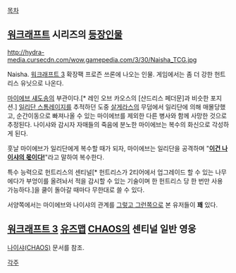 [[목차]]
== [[워크래프트]] 시리즈의 [[워크래프트/등장인물|등장인물]] ==
http://hydra-media.cursecdn.com/wow.gamepedia.com/3/30/Naisha_TCG.jpg

Naisha. [[워크래프트 3]] 확장팩 프로즌 쓰론에 나오는 인물. 게임에서는 좀 더 강한 헌트리스 유닛으로 나온다.

[[마이에브 섀도송]]의 부관이다.[* 레인 오브 카오스의 [샨드리스 페더문]과 비슷한 포지션.] [[일리단 스톰레이지]]를 추적하던 도중 [[살게라스]]의 무덤에서 일리단에 의해 매몰당했고, 순간이동으로 빠져나올 수 있는 마이에브를 제외한 다른 병사와 함께 사망한 것으로 추정된다. 나이샤와 감시자 자매들의 죽음에 분노한 마이에브는 복수의 화신으로 각성하게 된다.

훗날 마이에브가 일리단에게 복수할 때가 되자, 마이에브는 일리단을 공격하며 "'''[[이것은 XX의 몫|이건 나이샤의 몫이다!]]'''"라고 말하여 복수한다.

특수 능력으로 헌트리스의 센티널[* 헌트리스가 2티어에서 업그레이드 할 수 있는 나무에다가 부엉이를 올려놔서 적을 감시할 수 있는 기술이며 한 헌트리스 당 한 번만 사용 가능하다.]을 쿨이 돌아갈 때마다 무한대로 쓸 수 있다.

서양쪽에서는 마이에브와 나이샤의 관계를 [[백합(장르)|그렇고 그런쪽]]으로 본 유저들이 '''꽤''' 있다.

== [[워크래프트 3]] [[유즈맵]] [[CHAOS]]의 센티널 일반 영웅 ==
[[나이샤(CHAOS)]] 문서를 참조.

[[각주]]
